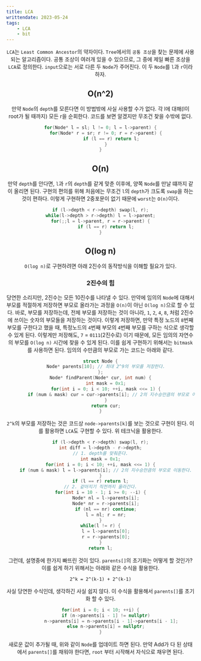 ```yaml
---
title: LCA
writtendate: 2023-05-24
tags:
    - LCA
    - bit
---
```


<Header />

`LCA`는 `Least Common Ancestor`의 약자이다. `Tree`에서의 `공통 조상`을 찾는 문제에 사용되는 알고리즘이다. 공통 조상이 여러개 있을 수 있으므로, 그 중에 제일 빠른 조상을 `LCA`로 정의한다. `input`으로는 서로 다른 두 `Node`가 주어진다. 이 두 `Node`를 `l`과 `r`이라 하자.

## O(n^2)

만약 `Node`의 `depth`를 모른다면 이 방법밖에 사실 사용할 수가 없다. 각 l에 대해(l이 root가 될 때까지) 모든 r을 순회한다. 코드를 보면 알겠지만 무조건 찾을 수밖에 없다.

```cpp
for(Node* l = sl; l != 0; l = l->parent) {
    for(Node* r = sr; r != 0; r = r->parent) {
        if (l == r) return l;
    }
}
```

## O(n)

만약 `depth`를 안다면, `l`과 `r`의 `depth`를 같게 맞춘 이후에, 양쪽 `Node`를 만날 떄까지 같이 올리면 된다. 구현의 편의를 위해 처음에는 무조건 `l`의 `depth`가 크도록 `swap`을 하는 것이 편하다. 이렇게 구현하면 2중포문이 없기 때문에 `worst`는 `O(n)`이다.

```cpp
if (l->depth < r->depth) swap(l, r);
while(l->depth > r->depth) l = l->parent;
for(;;l = l->parent, r = r->parent) {
    if (l == r) return l;
}
```

## O(log n)

`O(log n)`로 구현하려면 아래 2진수의 동작방식을 이해할 필요가 있다.

### 2진수의 힘

당연한 소리지만, 2진수는 모든 10진수를 나타낼 수 있다. 만약에 임의의 `Node`에 대해서 부모를 적절하게 저장하면 부모로 올라가는 과정을 `O(n)`이 아닌 `O(log n)`으로 할 수 있다. 바로, 부모를 저장하는데, 전체 부모를 저장하는 것이 아니라, `1`, `2`, `4`, `8`, 처럼 2진수에 쓰이는 숫자의 부모들을 저장하는 것이다. 이렇게 저장하면, 만약 특정 노드의 `8`번째 부모를 구한다고 했을 때, 특정노드의 `4`번째 부모의 `4`번째 부모를 구하는 식으로 생각할 수 있게 된다. 이렇게만 저장해도, `7` = `0111`(2진수로) 이기 때문에, 모든 임의의 자연수의 부모를 `O(log n)` 시간에 찾을 수 있게 된다. 이를 쉽게 구현하기 위해서는 `bitmask`를 사용하면 된다. 임의의 수만큼의 부모로 가는 코드는 아래와 같다.

```cpp
struct Node {
    Node* parents[10]; // 최대 2^9의 부모를 저장한다.
};
Node* findParent(Node* cur, int num) {
    int mask = 0x1;
    for(int i = 0; i < 10; ++i, mask <<= 1) {
        if (num & mask) cur = cur->parents[i]; // 2의 지수승만큼의 부모로 이동한다.
    }
    return cur;
}
```

`2^k`의 부모를 저장하는 것은 코드상 `node->parents[k]`를 보는 것으로 구현이 된다. 이를 활용하면 `LCA`도 구현할 수 있다. 위 테크닉을 활용한다.

```cpp
if (l->depth < r->depth) swap(l, r);
int diff = l->depth - r->depth;
// 1. depth를 맞춰준다.
int mask = 0x1;
for(int i = 0; i < 10; ++i, mask <<= 1) {
    if (num & mask) l = l->parents[i]; // 2의 지수승만큼의 부모로 이동한다.
}
if (l == r) return l;
// 2. 같아지기 직전까지 올라간다.
for(int i = 10 - 1; i >= 0; --i) {
    Node* nl = l->parents[i];
    Node* nr = r->parents[i];
    if (nl == nr) continue;
    l = nl; r = nr;
}
while(l != r) {
    l = l->parents[0];
    r = r->parents[0];
}
return l;
```

그런데, 설명중에 한가지 빠뜨린 것이 있다. `parents[]`의 초기화는 어떻게 할 것인가? 이를 쉽게 하기 위해서는 아래와 같은 수식을 활용한다.

```
2^k = 2^(k-1) + 2^(k-1)
```

사실 당연한 수식인데, 생각하긴 사실 쉽지 않다. 이 수식을 활용해서 `parents[]`를 초기화 할 수 있다.

```cpp
for(int i = 0; i < 10; ++i) {
    if (n->parents[i - 1] != nullptr)
        n->parents[i] = n->parents[i - 1]->parents[i - 1];
    else n->parents[i] = nullptr;
}
```

새로운 값이 추가될 때, 위와 같이 `Node`를 업데이트 하면 된다. 만약 Add가 다 된 상태에서 `parents[]`를 채워야 한다면, `root` 부터 시작해서 자식으로 채우면 된다.


<TagList />
<Comment />
